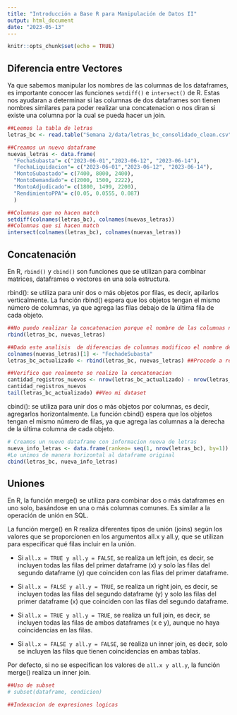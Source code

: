 ```yaml
---
title: "Introducción a Base R para Manipulación de Datos II"
output: html_document
date: "2023-05-13"
---
```


```r
knitr::opts_chunk$set(echo = TRUE)
```

## Diferencia entre Vectores

Ya que sabemos manipular los nombres de las columnas de los dataframes, es importante conocer las funciones `setdiff()` e `intersect()` de R. Estas nos ayudaran a determinar si las columnas de dos dataframes son tienen nombres similares para poder realizar una concatenacion o nos diran si existe una columna por la cual se pueda hacer un join.

```r
##Leemos la tabla de letras
letras_bc <- read.table("Semana 2/data/letras_bc_consolidado_clean.csv")

##Creamos un nuevo dataframe
nuevas_letras <- data.frame( 
  "FechaSubasta"= c("2023-06-01","2023-06-12", "2023-06-14"), 
  "FechaLiquidacion"= c("2023-06-01","2023-06-12", "2023-06-14"), 
  "MontoSubastado"= c(7400, 8000, 2400), 
  "MontoDemandado"= c(2000, 1500, 2222), 
  "MontoAdjudicado"= c(1800, 1499, 2200), 
  "RendimientoPPA"= c(0.05, 0.0555, 0.087)
  )

##Columnas que no hacen match
setdiff(colnames(letras_bc), colnames(nuevas_letras))
##Columnas que si hacen match
intersect(colnames(letras_bc), colnames(nuevas_letras))
```

## Concatenación

En R, `rbind()` y `cbind()` son funciones que se utilizan para combinar matrices, dataframes o vectores en una sola estructura.

rbind(): se utiliza para unir dos o más objetos por filas, es decir, apilarlos verticalmente. La función rbind() espera que los objetos tengan el mismo número de columnas, ya que agrega las filas debajo de la última fila de cada objeto.

```r

##No puedo realizar la concatenacion porque el nombre de las columnas no es igual
rbind(letras_bc, nuevas_letras)

##Dado este analisis  de diferencias de columnas modificoo el nombre de la columna para poder realizar la concatenacion
colnames(nuevas_letras)[1] <- "FechadeSubasta"
letras_bc_actualizado <- rbind(letras_bc, nuevas_letras) ##Procedo a realizar la concatenacion sin temas

##Verifico que realmente se realizo la concatenacion
cantidad_registros_nuevos <- nrow(letras_bc_actualizado) - nrow(letras_bc)
cantidad_registros_nuevos
tail(letras_bc_actualizado) ##Veo mi dataset

```

cbind(): se utiliza para unir dos o más objetos por columnas, es decir, agregarlos horizontalmente. La función cbind() espera que los objetos tengan el mismo número de filas, ya que agrega las columnas a la derecha de la última columna de cada objeto.


```r
# Creamos un nuevo dataframe con informacion nueva de letras 
nueva_info_letras <- data.frame(rankeo= seq(1, nrow(letras_bc), by=1))
#Lo unimos de manera horizontal al dataframe original
cbind(letras_bc, nueva_info_letras)

```

## Uniones

En R, la función merge() se utiliza para combinar dos o más dataframes en uno solo, basándose en una o más columnas comunes. Es similar a la operación de unión en SQL.

La función merge() en R realiza diferentes tipos de unión (joins) según los valores que se proporcionen en los argumentos all.x y all.y, que se utilizan para especificar qué filas incluir en la unión.

-   Si `all.x = TRUE y all.y = FALSE`, se realiza un left join, es decir, se incluyen todas las filas del primer dataframe (x) y solo las filas del segundo dataframe (y) que coinciden con las filas del primer dataframe.

-   Si `all.x = FALSE y all.y = TRUE`, se realiza un right join, es decir, se incluyen todas las filas del segundo dataframe (y) y solo las filas del primer dataframe (x) que coinciden con las filas del segundo dataframe.

-   Si `all.x = TRUE y all.y = TRUE`, se realiza un full join, es decir, se incluyen todas las filas de ambos dataframes (x e y), aunque no haya coincidencias en las filas.

-   Si `all.x = FALSE y all.y = FALSE`, se realiza un inner join, es decir, solo se incluyen las filas que tienen coincidencias en ambas tablas.

Por defecto, si no se especifican los valores de `all.x y all.y`, la función merge() realiza un inner join.

```r
##Uso de subset
# subset(dataframe, condicion)

##Indexacion de expresiones logicas
```
